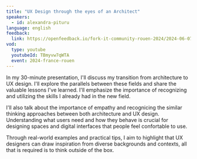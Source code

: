 ```yaml
---
title: "UX Design through the eyes of an Architect"
speakers:
  - id: alexandra-pituru
language: english
feedback:
  link: https://openfeedback.io/fork-it-community-rouen-2024/2024-06-07/RKSoTn5WZYs7Fzcs5HIj
vod:
  type: youtube
  youtubeId: TBmyvw7qWTA
  event: 2024-france-rouen
---
```


In my 30-minute presentation, I'll discuss my transition from architecture to UX design. I'll explore the parallels between these fields and share the valuable lessons I've learned. I'll emphasize the importance of recognizing and utilizing the skills I already had in the new field.

I'll also talk about the importance of empathy and recognicing the similar thinking approaches between both architecture and UX design. Understanding what users need and how they behave is crucial for designing spaces and digital interfaces that people feel confortable to use.

Through real-world examples and practical tips, I aim to highlight that UX designers can draw inspiration from diverse backgrounds and contexts, all that is required is to think outside of the box.
